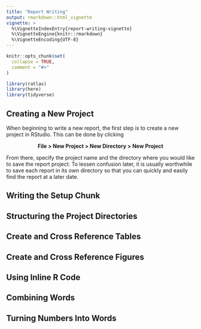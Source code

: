 ```yaml
---
title: "Report Writing"
output: rmarkdown::html_vignette
vignette: >
  %\VignetteIndexEntry{report-writing-vignette}
  %\VignetteEngine{knitr::rmarkdown}
  %\VignetteEncoding{UTF-8}
---
```


```r
knitr::opts_chunk$set(
  collapse = TRUE,
  comment = "#>"
)
```

```r
library(ratlas)
library(here)
library(tidyverse)
```

## Creating a New Project

When beginning to write a new report, the first step is to create a new project
in RStudio. This can be done by clicking 
  
<center> **File > New Project > New Directory > New Project** </center>

  
From there, specify the project name and the directory where you would like to 
save the report project. To lessen confusion later, it is usually worthwhile to 
save each report in its own directory so that you can quickly and easily find 
the report at a later date.

## Writing the Setup Chunk

## Structuring the Project Directories

## Create and Cross Reference Tables

## Create and Cross Reference Figures

## Using Inline R Code 

## Combining Words

## Turning Numbers Into Words

